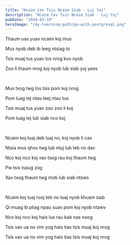 ```yaml
---
title: "Ncaim Cev Tsis Ncaim Siab - Luj Yaj"
description: "Ncaim Cev Tsis Ncaim Siab - Luj Yaj"
pubDate: "2024-03-19"
heroImage: "/my-learning-path/go-with-postgresql.png"
---
```


Thaum uas yuav ncaim koj mus

Mus nyob deb ib leeg ntsiag to

Tsis muaj tus yuav los nrog kuv nyob

Zoo li thaum nrog koj nyob lub siab yuj yees

<br />

Mus txog twg los tsis pom koj nrog

Pom luag tej ntau leej ntau tus

Tsis muaj tus yuav zoo zoo li koj

Pom luag tej lub siab nco koj

<br />

Ncaim koj tuaj deb luaj no, koj nyob li cas

Ntsia mus qhov twg lub ntuj lub teb no dav

Nco koj nco koj xav txog rau koj thaum twg

Pw tsis tsaug zog

Xav txog thaum twg mob lub siab ntsws

<br />

Ncaim koj tuaj rooj teb no tuaj nyob khuam siab

Qi muag ib pliag npau suav pom koj nyob ntawv

Nco koj nco koj hais lus rau kab nas noog

Tsis xav ua no vim yog hais tias tsis muaj koj nrog

Tsis xav ua no vim yog hais tias tsis muaj koj nrog
